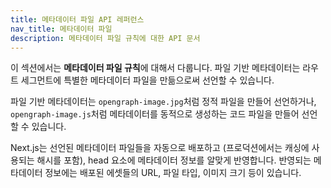 ```yaml
---
title: 메타데이터 파일 API 레퍼런스
nav_title: 메타데이터 파일
description: 메타데이터 파일 규칙에 대한 API 문서
---
```


이 섹션에서는 **메타데이터 파일 규칙**에 대해서 다룹니다. 파일 기반 메타데이터는 라우트 세그먼트에 특별한 메타데이터 파일을 만듦으로써 선언할 수 있습니다.

파일 기반 메타데이터는 `opengraph-image.jpg`처럼 정적 파일을 만들어 선언하거나, `opengraph-image.js`처럼 메타데이터를 동적으로 생성하는 코드 파일을 만들어 선언할 수 있습니다.

Next.js는 선언된 메타데이터 파일들을 자동으로 배포하고 (프로덕션에서는 캐싱에 사용되는 해시를 포함), head 요소에 메타데이터 정보를 알맞게 반영합니다. 반영되는 메타데이터 정보에는 배포된 에셋들의 URL, 파일 타입, 이미지 크기 등이 있습니다.
